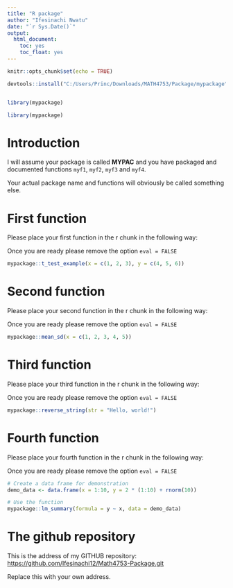 ```yaml
---
title: "R package"
author: "Ifesinachi Nwatu"
date: "`r Sys.Date()`"
output: 
  html_document:
    toc: yes
    toc_float: yes
---
```


```r
knitr::opts_chunk$set(echo = TRUE)
```

```r
devtools::install("C:/Users/Princ/Downloads/MATH4753/Package/mypackage")  # Replace "path/to/mypackage" with the actual path to your package



```

```r
library(mypackage)

```

```r

library(mypackage)

```



# Introduction



I will assume your package is called **MYPAC** and you have packaged and documented functions `myf1`, `myf2`, `myf3` and `myf4`.

Your actual package name and functions will obviously be called something else.

# First function

Please place your first function in the r chunk in the following way:

Once you are ready please remove the option `eval = FALSE`

```r
mypackage::t_test_example(x = c(1, 2, 3), y = c(4, 5, 6))


```


# Second function

Please place your second function in the r chunk in the following way:

Once you are ready please remove the option `eval = FALSE`

```r
mypackage::mean_sd(x = c(1, 2, 3, 4, 5))


```


# Third function

Please place your third function in the r chunk in the following way:

Once you are ready please remove the option `eval = FALSE`

```r
mypackage::reverse_string(str = "Hello, world!")


```


# Fourth function

Please place your fourth function in the r chunk in the following way:

Once you are ready please remove the option `eval = FALSE`

```r
# Create a data frame for demonstration
demo_data <- data.frame(x = 1:10, y = 2 * (1:10) + rnorm(10))

# Use the function
mypackage::lm_summary(formula = y ~ x, data = demo_data)


```

# The github repository



This is the address of my GITHUB repository:
<https://github.com/Ifesinachi12/Math4753-Package.git>

Replace this with your own address.


